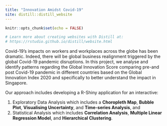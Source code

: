 ```yaml
---
title: "Innovation Amidst Covid-19"
site: distill::distill_website
---
```


```r
knitr::opts_chunk$set(echo = FALSE)

# Learn more about creating websites with Distill at:
# https://rstudio.github.io/distill/website.html

```



Covid-19’s impacts on workers and workplaces across the globe has been dramatic. Indeed, there will be global business realignment triggered by the global Covid-19 pandemic disruptions.
In this project, we analyse and identify patterns regarding the Global Innovation Score comparing pre-and post Covid-19 pandemic in different countries based on the Global Innovation Index 2020 and specifically to better understand the impact in Singapore.

Our approach includes developing a R-Shiny application for an interactive:

(1) Exploratory Data Analysis which includes a **Choropleth Map**, **Bubble Plot**, **Visualising Uncertainty**, and **Time-series Analysis**, and 
(2) Statistical Analysis which includes **Correlation Analysis**, **Multiple Linear Regression Model**, and **Hierarchical Clustering**.





